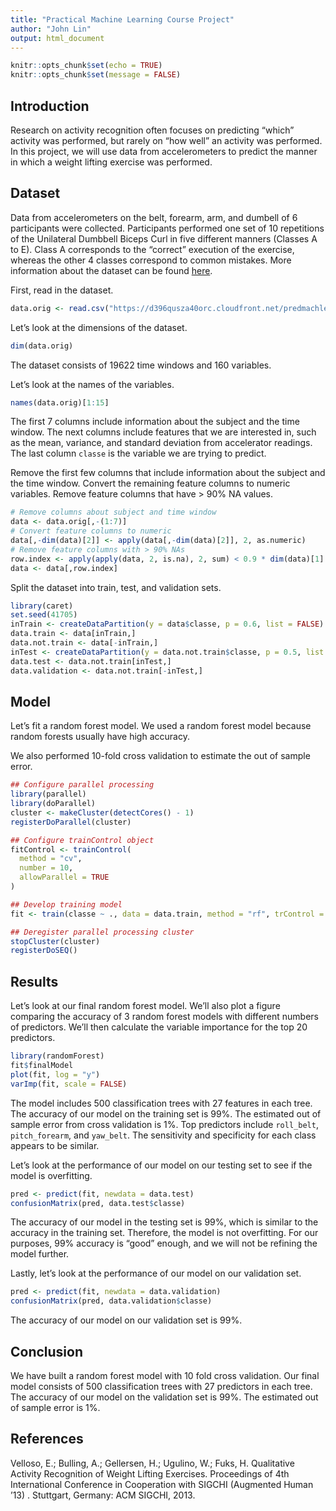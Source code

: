 ```yaml
---
title: "Practical Machine Learning Course Project"
author: "John Lin"
output: html_document
---
```


```r
knitr::opts_chunk$set(echo = TRUE)
knitr::opts_chunk$set(message = FALSE)
```

## Introduction
Research on activity recognition often focuses on predicting "which" activity was performed, but rarely on "how well" an activity was performed. In this project, we will use data from accelerometers to predict the manner in which a weight lifting exercise was performed.

## Dataset

Data from accelerometers on the belt, forearm, arm, and dumbell of 6 participants were collected. Participants performed one set of 10 repetitions of the Unilateral Dumbbell Biceps Curl in five different manners (Classes A to E). Class A corresponds to the "correct" execution of the exercise, whereas the other 4 classes correspond to common mistakes. More information about the dataset can be found [here](http://web.archive.org/web/20161224072740/http:/groupware.les.inf.puc-rio.br/har#wle_paper_section).

First, read in the dataset.

```r
data.orig <- read.csv("https://d396qusza40orc.cloudfront.net/predmachlearn/pml-training.csv")
```

Let's look at the dimensions of the dataset.

```r
dim(data.orig)
```

The dataset consists of 19622 time windows and 160 variables. 

Let's look at the names of the variables.

```r
names(data.orig)[1:15]
```

The first 7 columns include information about the subject and the time window. The next columns include features that we are interested in, such as the mean, variance, and standard deviation from accelerator readings. The last column `classe` is the variable we are trying to predict.

Remove the first few columns that include information about the subject and the time window. Convert the remaining feature columns to numeric variables. Remove feature columns that have > 90% NA values. 

```r
# Remove columns about subject and time window
data <- data.orig[,-(1:7)]
# Convert feature columns to numeric
data[,-dim(data)[2]] <- apply(data[,-dim(data)[2]], 2, as.numeric)
# Remove feature columns with > 90% NAs
row.index <- apply(apply(data, 2, is.na), 2, sum) < 0.9 * dim(data)[1]
data <- data[,row.index]
```

Split the dataset into train, test, and validation sets.

```r
library(caret)
set.seed(41705)
inTrain <- createDataPartition(y = data$classe, p = 0.6, list = FALSE)
data.train <- data[inTrain,]
data.not.train <- data[-inTrain,]
inTest <- createDataPartition(y = data.not.train$classe, p = 0.5, list = FALSE)
data.test <- data.not.train[inTest,]
data.validation <- data.not.train[-inTest,]
```

## Model

Let's fit a random forest model. We used a random forest model because random forests usually have high accuracy.

We also performed 10-fold cross validation to estimate the out of sample error.

```r
## Configure parallel processing
library(parallel)
library(doParallel)
cluster <- makeCluster(detectCores() - 1)
registerDoParallel(cluster)

## Configure trainControl object
fitControl <- trainControl(
  method = "cv",
  number = 10,
  allowParallel = TRUE
)

## Develop training model
fit <- train(classe ~ ., data = data.train, method = "rf", trControl = fitControl)

## Deregister parallel processing cluster
stopCluster(cluster)
registerDoSEQ()
```

## Results

Let's look at our final random forest model. We'll also plot a figure comparing the accuracy of 3 random forest models with different numbers of predictors. We'll then calculate the variable importance for the top 20 predictors.

```r
library(randomForest)
fit$finalModel
plot(fit, log = "y")
varImp(fit, scale = FALSE)
```

The model includes 500 classification trees with 27 features in each tree. The accuracy of our model on the training set is 99%. The estimated out of sample error from cross validation is 1%. Top predictors include `roll_belt`, `pitch_forearm`, and `yaw_belt`. The sensitivity and specificity for each class appears to be similar.

Let's look at the performance of our model on our testing set to see if the model is overfitting. 

```r
pred <- predict(fit, newdata = data.test)
confusionMatrix(pred, data.test$classe)
```

The accuracy of our model in the testing set is 99%, which is similar to the accuracy in the training set. Therefore, the model is not overfitting. For our purposes, 99% accuracy is "good" enough, and we will not be refining the model further.

Lastly, let's look at the performance of our model on our validation set.

```r
pred <- predict(fit, newdata = data.validation)
confusionMatrix(pred, data.validation$classe)
```

The accuracy of our model on our validation set is 99%.

## Conclusion

We have built a random forest model with 10 fold cross validation. Our final model consists of 500 classification trees with 27 predictors in each tree. The accuracy of our model on the validation set is 99%. The estimated out of sample error is 1%.

## References

Velloso, E.; Bulling, A.; Gellersen, H.; Ugulino, W.; Fuks, H. Qualitative Activity Recognition of Weight Lifting Exercises. Proceedings of 4th International Conference in Cooperation with SIGCHI (Augmented Human '13) . Stuttgart, Germany: ACM SIGCHI, 2013.